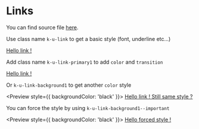 
<Meta title="Utilities" />

# Links

You can find source file [here](https://github.com/KissKissBankBank/kitten/blob/master/assets/stylesheets/kitten/utilities/link/_link.scss).

Use class name `k-u-link` to get a basic style (font, underline etc...)

<Preview>
  <a href="" className="k-u-link">
    Hello link !
  </a>
</Preview>

Add class name `k-u-link-primary1` to add `color` and `transition`

<Preview>
  <a href="" className="k-u-link k-u-link-primary1">
    Hello link !
  </a>
</Preview>

Or `k-u-link-background1` to get another `color` style

<Preview style={{ backgroundColor: 'black' }}>
  <a href="" className="k-u-link k-u-link-background1">
    Hello link ! Still same style ?
  </a>
</Preview>

You can force the style by using `k-u-link-background1--important`

<Preview style={{ backgroundColor: 'black' }}>
  <a href="" className="k-u-link k-u-link-background1--important">
    Hello forced style !
  </a>
</Preview>

